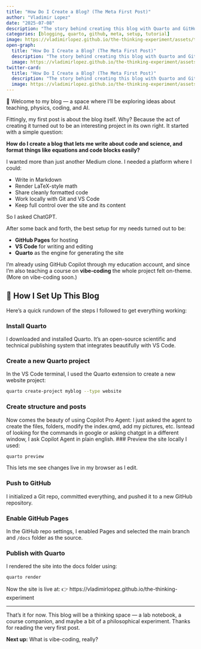 ```yaml
---
title: "How Do I Create a Blog? (The Meta First Post)"
author: "Vladimir Lopez"
date: "2025-07-08"
description: "The story behind creating this blog with Quarto and GitHub Pages. A step-by-step journey from idea to implementation."
categories: [blogging, quarto, github, meta, setup, tutorial]
image: https://vladimirlopez.github.io/the-thinking-experiment/assets/tte-thumb-ai.png
open-graph:
  title: "How Do I Create a Blog? (The Meta First Post)"
  description: "The story behind creating this blog with Quarto and GitHub Pages. A step-by-step journey from idea to implementation."
  image: https://vladimirlopez.github.io/the-thinking-experiment/assets/tte-thumb-ai.png
twitter-card:
  title: "How Do I Create a Blog? (The Meta First Post)"
  description: "The story behind creating this blog with Quarto and GitHub Pages. A step-by-step journey from idea to implementation."
  image: https://vladimirlopez.github.io/the-thinking-experiment/assets/tte-thumb-ai.png
---
```


📘 Welcome to my blog — a space where I'll be exploring ideas about teaching, physics, coding, and AI.

Fittingly, my first post is about the blog itself. Why? Because the act of creating it turned out to be an interesting project in its own right. It started with a simple question:

**How do I create a blog that lets me write about code and science, and format things like equations and code blocks easily?**

I wanted more than just another Medium clone. I needed a platform where I could:

-   Write in Markdown
-   Render LaTeX-style math
-   Share cleanly formatted code
-   Work locally with Git and VS Code
-   Keep full control over the site and its content

So I asked ChatGPT.

After some back and forth, the best setup for my needs turned out to be:

-   **GitHub Pages** for hosting
-   **VS Code** for writing and editing
-   **Quarto** as the engine for generating the site

I'm already using GitHub Copilot through my education account, and since I'm also teaching a course on **vibe-coding** the whole project felt on-theme. (More on vibe-coding soon.)

## 🔧 How I Set Up This Blog

Here's a quick rundown of the steps I followed to get everything working:

### Install Quarto

I downloaded and installed Quarto. It's an open-source scientific and technical publishing system that integrates beautifully with VS Code.

### Create a new Quarto project

In the VS Code terminal, I used the Quarto extension to create a new website project:

``` bash
quarto create-project myblog --type website
```

### Create structure and posts

Now comes the beauty of using Copilot Pro Agent: I just asked the agent to create the files, folders, modify the index.qmd, add my pictures, etc. Isntead of looking for the commands in google or asking chatgpt in a different window, I ask Copilot Agent in plain english. \### Preview the site locally I used:

``` bash
quarto preview
```

This lets me see changes live in my browser as I edit.

### Push to GitHub

I initialized a Git repo, committed everything, and pushed it to a new GitHub repository.

### Enable GitHub Pages

In the GitHub repo settings, I enabled Pages and selected the main branch and `/docs` folder as the source.

### Publish with Quarto

I rendered the site into the docs folder using:

``` bash
quarto render
```

Now the site is live at: 👉 https://vladimirlopez.github.io/the-thinking-experiment

------------------------------------------------------------------------

That's it for now. This blog will be a thinking space — a lab notebook, a course companion, and maybe a bit of a philosophical experiment. Thanks for reading the very first post.

**Next up:** What is vibe-coding, really?